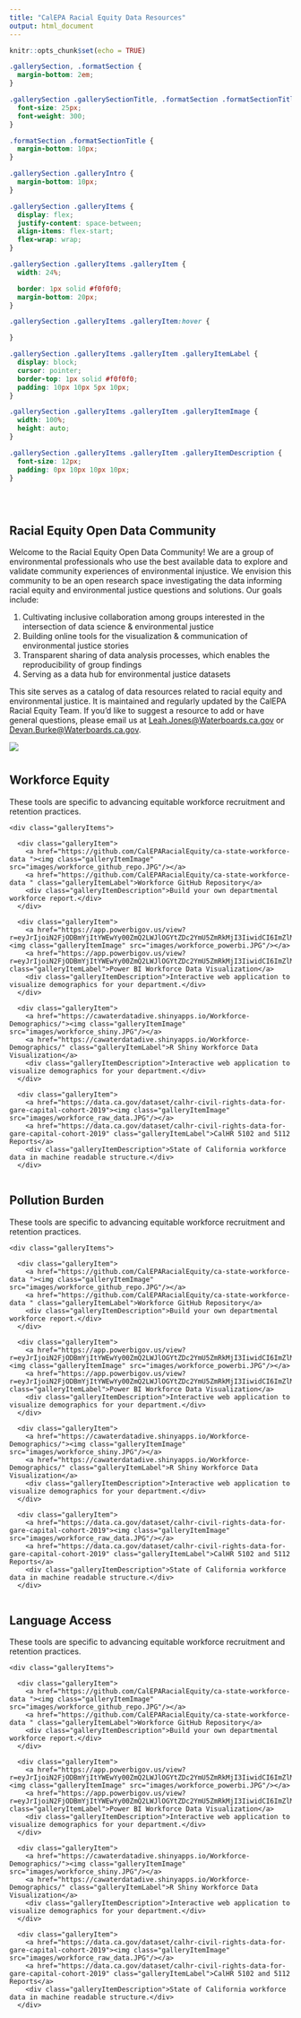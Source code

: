 ```yaml
---
title: "CalEPA Racial Equity Data Resources"
output: html_document
---
```


```r
knitr::opts_chunk$set(echo = TRUE)
```

```css
.gallerySection, .formatSection {
  margin-bottom: 2em;
}

.gallerySection .gallerySectionTitle, .formatSection .formatSectionTitle {
  font-size: 25px;
  font-weight: 300;
}

.formatSection .formatSectionTitle {
  margin-bottom: 10px;
}

.gallerySection .galleryIntro {
  margin-bottom: 10px;
}

.gallerySection .galleryItems {
  display: flex;
  justify-content: space-between;
  align-items: flex-start;
  flex-wrap: wrap;
}

.gallerySection .galleryItems .galleryItem {
  width: 24%;

  border: 1px solid #f0f0f0;
  margin-bottom: 20px;
}

.gallerySection .galleryItems .galleryItem:hover {

}

.gallerySection .galleryItems .galleryItem .galleryItemLabel {
  display: block;
  cursor: pointer;
  border-top: 1px solid #f0f0f0;
  padding: 10px 10px 5px 10px;
}

.gallerySection .galleryItems .galleryItem .galleryItemImage {
  width: 100%;
  height: auto;
}

.gallerySection .galleryItems .galleryItem .galleryItemDescription {
  font-size: 12px;
  padding: 0px 10px 10px 10px;
}
```

<style type="text/css">
.title {
  display: none;
}

#getting-started img {
  margin-right: 10px;
}

</style>

<div class="row" style="padding-top: 30px;">
<div class="col-sm-6">

# **Racial Equity Open Data Community**

<!--- ### *Resource Repository* {style="padding-top: 0px;"} --->
Welcome to the Racial Equity Open Data Community! We are a group of environmental professionals who use the best available data to explore and validate community experiences of environmental injustice. We envision this community to be an open research space investigating the data informing racial equity and environmental justice questions and solutions. Our goals include:

1.	Cultivating inclusive collaboration among groups interested in the intersection of data science & environmental justice
2.	Building online tools for the visualization & communication of environmental justice stories
3.	Transparent sharing of data analysis processes, which enables the reproducibility of group findings
4.	Serving as a data hub for environmental justice datasets


This site serves as a catalog of data resources related to racial equity and environmental justice. It is maintained and regularly updated by the CalEPA Racial Equity Team. If you'd like to suggest a resource to add or have general questions, please email us at <Leah.Jones@Waterboards.ca.gov> or <Devan.Burke@Waterboards.ca.gov>. 


</div>
<div class="col-sm-6">

![](images/cret_logo.jpg)



# {.tabset .tabset-pills}

## Workforce Equity

<!--html_preserve-->
<div>These tools are specific to advancing equitable workforce recruitment and retention practices.</div>
  <p>
  <div class="gallerySection">
    
    <div class="galleryItems">
    
      <div class="galleryItem">
        <a href="https://github.com/CalEPARacialEquity/ca-state-workforce-data "><img class="galleryItemImage" src="images/workforce_github_repo.JPG"/></a>
        <a href="https://github.com/CalEPARacialEquity/ca-state-workforce-data " class="galleryItemLabel">Workforce GitHub Repository</a>
        <div class="galleryItemDescription">Build your own departmental workforce report.</div>
      </div>
      
      <div class="galleryItem">
        <a href="https://app.powerbigov.us/view?r=eyJrIjoiN2FjODBmYjItYWEwYy00ZmQ2LWJlOGYtZDc2YmU5ZmRkMjI3IiwidCI6ImZlMTg2YTI1LTdkNDktNDFlNi05OTQxLTA1ZDIyODFkMzZjMSJ9"><img class="galleryItemImage" src="images/workforce_powerbi.JPG"/></a>
        <a href="https://app.powerbigov.us/view?r=eyJrIjoiN2FjODBmYjItYWEwYy00ZmQ2LWJlOGYtZDc2YmU5ZmRkMjI3IiwidCI6ImZlMTg2YTI1LTdkNDktNDFlNi05OTQxLTA1ZDIyODFkMzZjMSJ9" class="galleryItemLabel">Power BI Workforce Data Visualization</a>
        <div class="galleryItemDescription">Interactive web application to visualize demographics for your department.</div>
      </div>
      
      <div class="galleryItem">
        <a href="https://cawaterdatadive.shinyapps.io/Workforce-Demographics/"><img class="galleryItemImage" src="images/workforce_shiny.JPG"/></a>
        <a href="https://cawaterdatadive.shinyapps.io/Workforce-Demographics/" class="galleryItemLabel">R Shiny Workforce Data Visualization</a>
        <div class="galleryItemDescription">Interactive web application to visualize demographics for your department.</div>
      </div>
      
      <div class="galleryItem">
        <a href="https://data.ca.gov/dataset/calhr-civil-rights-data-for-gare-capital-cohort-2019"><img class="galleryItemImage" src="images/workforce_raw_data.JPG"/></a>
        <a href="https://data.ca.gov/dataset/calhr-civil-rights-data-for-gare-capital-cohort-2019" class="galleryItemLabel">CalHR 5102 and 5112 Reports</a>
        <div class="galleryItemDescription">State of California workforce data in machine readable structure.</div>
      </div>
      
   </div>

  </div>
<!--/html_preserve-->

## Pollution Burden
<!--html_preserve-->
<div>These tools are specific to advancing equitable workforce recruitment and retention practices.</div>
  <p>
  <div class="gallerySection">
    
    <div class="galleryItems">
    
      <div class="galleryItem">
        <a href="https://github.com/CalEPARacialEquity/ca-state-workforce-data "><img class="galleryItemImage" src="images/workforce_github_repo.JPG"/></a>
        <a href="https://github.com/CalEPARacialEquity/ca-state-workforce-data " class="galleryItemLabel">Workforce GitHub Repository</a>
        <div class="galleryItemDescription">Build your own departmental workforce report.</div>
      </div>
      
      <div class="galleryItem">
        <a href="https://app.powerbigov.us/view?r=eyJrIjoiN2FjODBmYjItYWEwYy00ZmQ2LWJlOGYtZDc2YmU5ZmRkMjI3IiwidCI6ImZlMTg2YTI1LTdkNDktNDFlNi05OTQxLTA1ZDIyODFkMzZjMSJ9"><img class="galleryItemImage" src="images/workforce_powerbi.JPG"/></a>
        <a href="https://app.powerbigov.us/view?r=eyJrIjoiN2FjODBmYjItYWEwYy00ZmQ2LWJlOGYtZDc2YmU5ZmRkMjI3IiwidCI6ImZlMTg2YTI1LTdkNDktNDFlNi05OTQxLTA1ZDIyODFkMzZjMSJ9" class="galleryItemLabel">Power BI Workforce Data Visualization</a>
        <div class="galleryItemDescription">Interactive web application to visualize demographics for your department.</div>
      </div>
      
      <div class="galleryItem">
        <a href="https://cawaterdatadive.shinyapps.io/Workforce-Demographics/"><img class="galleryItemImage" src="images/workforce_shiny.JPG"/></a>
        <a href="https://cawaterdatadive.shinyapps.io/Workforce-Demographics/" class="galleryItemLabel">R Shiny Workforce Data Visualization</a>
        <div class="galleryItemDescription">Interactive web application to visualize demographics for your department.</div>
      </div>
      
      <div class="galleryItem">
        <a href="https://data.ca.gov/dataset/calhr-civil-rights-data-for-gare-capital-cohort-2019"><img class="galleryItemImage" src="images/workforce_raw_data.JPG"/></a>
        <a href="https://data.ca.gov/dataset/calhr-civil-rights-data-for-gare-capital-cohort-2019" class="galleryItemLabel">CalHR 5102 and 5112 Reports</a>
        <div class="galleryItemDescription">State of California workforce data in machine readable structure.</div>
      </div>
      
   </div>

  </div>
<!--/html_preserve-->

## Language Access
<!--html_preserve-->
<div>These tools are specific to advancing equitable workforce recruitment and retention practices.</div>
  <p>
  <div class="gallerySection">
    
    <div class="galleryItems">
    
      <div class="galleryItem">
        <a href="https://github.com/CalEPARacialEquity/ca-state-workforce-data "><img class="galleryItemImage" src="images/workforce_github_repo.JPG"/></a>
        <a href="https://github.com/CalEPARacialEquity/ca-state-workforce-data " class="galleryItemLabel">Workforce GitHub Repository</a>
        <div class="galleryItemDescription">Build your own departmental workforce report.</div>
      </div>
      
      <div class="galleryItem">
        <a href="https://app.powerbigov.us/view?r=eyJrIjoiN2FjODBmYjItYWEwYy00ZmQ2LWJlOGYtZDc2YmU5ZmRkMjI3IiwidCI6ImZlMTg2YTI1LTdkNDktNDFlNi05OTQxLTA1ZDIyODFkMzZjMSJ9"><img class="galleryItemImage" src="images/workforce_powerbi.JPG"/></a>
        <a href="https://app.powerbigov.us/view?r=eyJrIjoiN2FjODBmYjItYWEwYy00ZmQ2LWJlOGYtZDc2YmU5ZmRkMjI3IiwidCI6ImZlMTg2YTI1LTdkNDktNDFlNi05OTQxLTA1ZDIyODFkMzZjMSJ9" class="galleryItemLabel">Power BI Workforce Data Visualization</a>
        <div class="galleryItemDescription">Interactive web application to visualize demographics for your department.</div>
      </div>
      
      <div class="galleryItem">
        <a href="https://cawaterdatadive.shinyapps.io/Workforce-Demographics/"><img class="galleryItemImage" src="images/workforce_shiny.JPG"/></a>
        <a href="https://cawaterdatadive.shinyapps.io/Workforce-Demographics/" class="galleryItemLabel">R Shiny Workforce Data Visualization</a>
        <div class="galleryItemDescription">Interactive web application to visualize demographics for your department.</div>
      </div>
      
      <div class="galleryItem">
        <a href="https://data.ca.gov/dataset/calhr-civil-rights-data-for-gare-capital-cohort-2019"><img class="galleryItemImage" src="images/workforce_raw_data.JPG"/></a>
        <a href="https://data.ca.gov/dataset/calhr-civil-rights-data-for-gare-capital-cohort-2019" class="galleryItemLabel">CalHR 5102 and 5112 Reports</a>
        <div class="galleryItemDescription">State of California workforce data in machine readable structure.</div>
      </div>
      
   </div>

  </div>
<!--/html_preserve-->